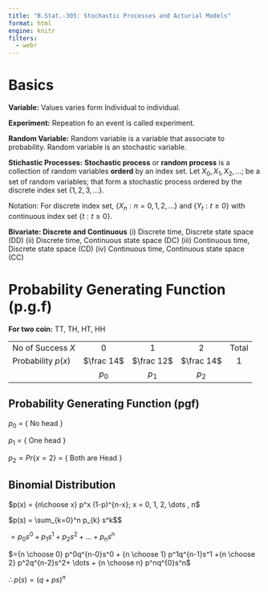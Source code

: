 ```yaml
---
title: "B.Stat.-305: Stochastic Processes and Acturial Models"
format: html
engine: knitr
filters:
  - webr
---
```


# Basics

**Variable:** Values varies form Individual to individual.

**Experiment:** Repeation fo an event is called experiment.

**Random Variable:** Random variable is a variable that associate to probability. Random variable is an stochastic variable.

**Stichastic Processes:** **Stochastic process** or **random process** is a collection of random variables **orderd** by an index set. Let $X_0, X_1, X_2, \dots;$ be a set of random variables; that form a stochastic process ordered by the discrete index set $\{1, 2, 3, \dots\}$.

Notation: For discrete index set, $\{X_n:n=0,1,2,\dots\}$ and $\{Y_t:t\geq0\}$ with continuous index set $\{t:t\geq0\}$.

**Bivariate: Discrete and Continuous** (i) Discrete time, Discrete state space (DD) (ii) Discrete time, Continuous state space (DC) (iii) Continuous time, Discrete state space (CD) (iv) Continuous time, Continuous state space (CC)

# Probability Generating Function (p.g.f)

**For two coin:** TT, TH, HT, HH

|                    |            |            |            |       |
|--------------------|:----------:|:----------:|:----------:|:-----:|
| No of Success $X$  |     0      |     1      |     2      | Total |
| Probability $p(x)$ | $\frac 14$ | $\frac 12$ | $\frac 14$ |  $1$  |
|                    |   $p_0$    |   $p_1$    |   $p_2$    |       |

## Probability Generating Function (pgf)

$p_0$ = { No head }

$p_1$ = { One head }

$p_2 = Pr\{x=2\}$ = { Both are Head }

## Binomial Distribution

$p(x) = {n\choose x} p^x (1-p)^{n-x}; x = 0, 1, 2, \dots , n$

$p(s) = \sum_{k=0}^n p_{k} s^k$$

$=p_0 s^0 + p_1 s^1 +p_2 s^2 + \dots + p_n s^n$

$={n \choose 0} p^0q^{n-0}s^0 + {n \choose 1} p^1q^{n-1}s^1 +{n \choose 2} p^2q^{n-2}s^2+ \dots + {n \choose n} p^nq^{0}s^n$

$\therefore p(s)=(q+ps)^n$
